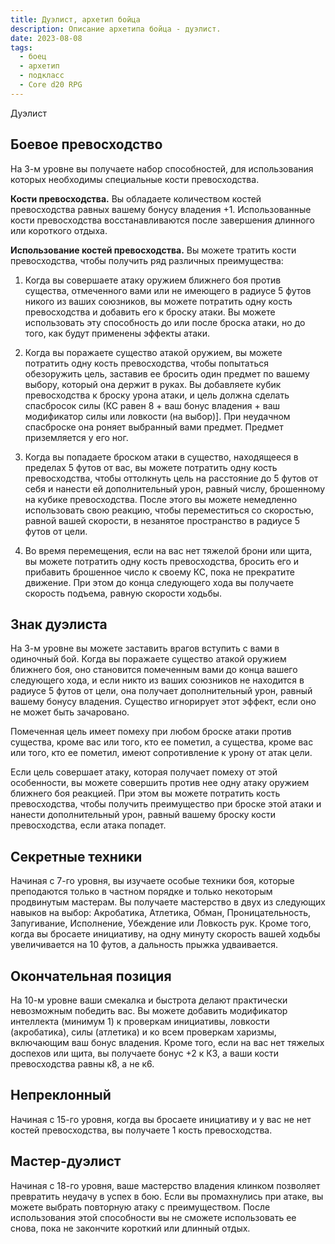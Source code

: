 ```yaml
---
title: Дуэлист, архетип бойца
description: Описание архетипа бойца - дуэлист.
date: 2023-08-08
tags:
  - боец
  - архетип
  - подкласс
  - Core d20 RPG
---
```


Дуэлист

## Боевое превосходство
На 3-м уровне вы получаете набор способностей, для использования которых необходимы специальные кости  превосходства. 

**Кости превосходства.** Вы обладаете количеством костей превосходства равных вашему бонусу владения +1. 
Использованные кости превосходства восстанавливаются после завершения длинного или короткого отдыха.

**Использование костей превосходства.** Вы можете тратить кости превосходства, чтобы получить ряд различных преимущества:

1. Когда вы совершаете атаку оружием ближнего боя против существа, отмеченного вами или не имеющего в радиусе 5 футов никого из ваших союзников, вы можете потратить одну кость превосходства и добавить его к броску атаки. Вы можете использовать эту способность до или после броска атаки, но до того, как будут применены эффекты атаки.

2. Когда вы поражаете существо атакой оружием, вы можете потратить одну кость превосходства, чтобы попытаться обезоружить цель, заставив ее бросить один предмет по вашему выбору, который она держит в руках. Вы добавляете кубик превосходства к броску урона атаки, и цель должна сделать спасбросок силы (КС равен 8 + ваш бонус владения + ваш модификатор силы или ловкости (на выбор)]. При неудачном спасброске она роняет выбранный вами предмет. Предмет приземляется у его ног.

3. Когда вы попадаете броском атаки в существо, находящееся в пределах 5 футов от вас, вы можете потратить одну кость превосходства, чтобы оттолкнуть цель на расстояние до 5 футов от себя и нанести ей дополнительный урон, равный числу, брошенному на кубике превосходства. После этого вы можете немедленно использовать свою реакцию, чтобы переместиться со скоростью, равной вашей скорости, в незанятое пространство в радиусе 5 футов от цели.

4. Во время перемещения, если на вас нет тяжелой брони или щита, вы можете потратить одну кость превосходства, бросить его и прибавить брошенное число к своему КС, пока не прекратите движение. При этом до конца следующего хода вы получаете скорость подъема, равную скорости ходьбы.

## Знак дуэлиста
На 3-м уровне вы можете заставить врагов вступить с вами в одиночный бой. Когда вы поражаете существо атакой оружием ближнего боя, оно становится помеченным вами до конца вашего следующего хода, и если никто из ваших союзников не находится в радиусе 5 футов от цели, она получает дополнительный урон, равный вашему бонусу владения. Существо игнорирует этот эффект, если оно не может быть зачаровано.

Помеченная цель имеет помеху при любом броске атаки против существа, кроме вас или того, кто ее пометил, а существа, кроме вас или того, кто ее пометил, имеют сопротивление к урону от атак цели.

Если цель совершает атаку, которая получает помеху от этой особенности, вы можете совершить против нее одну атаку оружием ближнего боя реакцией. При этом вы можете потратить кость превосходства, чтобы получить преимущество при броске этой атаки и нанести дополнительный урон, равный вашему броску кости превосходства, если атака попадет.

## Секретные техники
Начиная с 7-го уровня, вы изучаете особые техники боя, которые преподаются только в частном порядке и только некоторым продвинутым мастерам. Вы получаете мастерство в двух из следующих навыков на выбор: Акробатика, Атлетика, Обман, Проницательность, Запугивание, Исполнение, Убеждение или Ловкость рук. Кроме того, когда вы бросаете инициативу, на одну минуту скорость вашей ходьбы увеличивается на 10 футов, а дальность прыжка удваивается.

## Окончательная позиция
На 10-м уровне ваши смекалка и быстрота делают практически невозможным победить вас. Вы можете добавить модификатор интеллекта (минимум 1) к проверкам инициативы, ловкости (акробатика), силы (атлетика) и ко всем проверкам харизмы, включающим ваш бонус владения. Кроме того, если на вас нет тяжелых доспехов или щита, вы получаете бонус +2 к КЗ, а ваши кости превосходства равны к8, а не к6.

## Непреклонный
Начиная с 15-го уровня, когда вы бросаете инициативу и у вас не нет костей превосходства, вы получаете 1 кость превосходства.

## Мастер-дуэлист
Начиная с 18-го уровня, ваше мастерство владения клинком позволяет превратить неудачу в успех в бою. Если вы промахнулись при атаке, вы можете выбрать повторную атаку с преимуществом. После использования этой способности вы не сможете использовать ее снова, пока не закончите короткий или длинный отдых.


